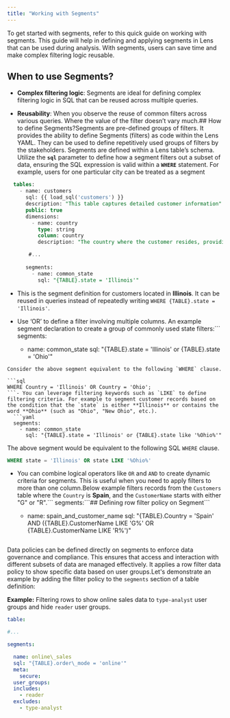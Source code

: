 ```yaml
---
title: "Working with Segments"
---
```


<Info>
  To get started with segments, refer to this quick guide on working with segments. This guide will help in defining and applying segments in Lens that can be used during analysis. With segments, users can save time and make complex filtering logic reusable.
</Info>

## When to use Segments?

* **Complex filtering logic**: Segments are ideal for defining complex filtering logic in SQL that can be reused across multiple queries.

* **Reusability**: When you observe the reuse of common filters across various queries. Where the value of the filter doesn’t vary much.## How to define Segments?Segments are pre-defined groups of filters. It provides the ability to define Segments (filters) as code within the Lens YAML. They can be used to define repetitively used groups of filters by the stakeholders. Segments are defined within a Lens table’s schema. Utilize the **`sql`** parameter to define how a segment filters out a subset of data, ensuring the SQL expression is valid within a **`WHERE`** statement. For example, users for one particular city can be treated as a segment

```sql
  tables:
    - name: customers
      sql: {{ load_sql('customers') }}
      description: "This table captures detailed customer information"
      public: true
      dimensions:   
        - name: country
          type: string
          column: country
          description: "The country where the customer resides, providing geographic segmentation and analysis opportunities."

       #...
       
      segments:
        - name: common_state
          sql: "{TABLE}.state = 'Illinois'"
```

* This is the segment definition for customers located in **Illinois**. It can be reused in queries instead of repeatedly writing `WHERE {TABLE}.state = 'Illinois'`.

* Use ‘OR’ to define a filter involving multiple columns. An example segment declaration to create a group of commonly used state filters:\`\`\`
  segments:

  * name: common\_state
    sql: "{TABLE}.state = 'Illinois' or {TABLE}.state = 'Ohio'"

````
Consider the above segment equivalent to the following `WHERE` clause.

```sql
WHERE Country = 'Illinois' OR Country = 'Ohio';
```- You can leverage filtering keywords such as `LIKE` to define filtering criteria. For example to segment customer records based on the condition that the `state` is either **Illinois** or contains the word **Ohio** (such as "Ohio", "New Ohio", etc.).
  ```yaml
  segments:
    - name: common_state
      sql: "{TABLE}.state = 'Illinois' or {TABLE}.state like '%Ohio%'"
````

The above segment would be equivalent to the following SQL `WHERE` clause.

```sql
WHERE state = 'Illinois' OR state LIKE '%Ohio%'
```

* You can combine logical operators like `OR` and `AND` to create dynamic criteria for segments. This is useful when you need to apply filters to more than one column.Below example filters records from the `Customers` table where the `Country` is **Spain**, and the `CustomerName` starts with either "G" or "R".\`\`\`
  segments:\`\`\`## Defining row filter policy on Segment```

  * name: spain\_and\_customer\_name
    sql: "{TABLE}.Country = 'Spain' AND ({TABLE}.CustomerName LIKE 'G%' OR {TABLE}.CustomerName LIKE 'R%')"
  ```

Data policies can be defined directly on segments to enforce data governance and compliance. This ensures that access and interaction with different subsets of data are managed effectively. It applies a row filter data policy to show specific data based on user groups.Let's demonstrate an example by adding the filter policy to the `segments` section of a table definition:

**Example:** Filtering rows to show online sales data to `type-analyst` user groups and hide `reader` user groups.

```yaml
table:

#...

segments:

  name: online\_sales
  sql: "{TABLE}.order\_mode = 'online'"
  meta:
    secure:
  user_groups:
  includes:
    - reader
  excludes:
    - type-analyst
```